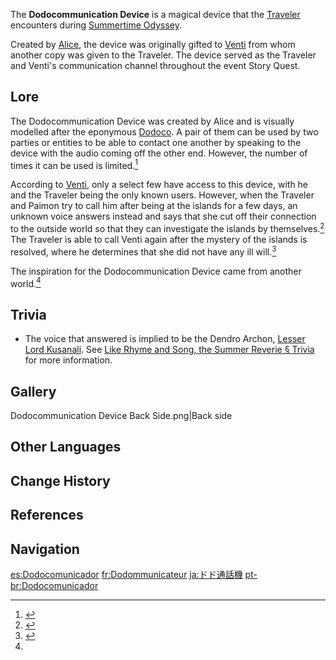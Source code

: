 {{Terminology Infobox
|image        = Dodocommunication Device.png
|type         = Lore
|region       = Golden Apple Archipelago
}}
The '''Dodocommunication Device''' is a magical device that the [[Traveler]] encounters during [[Summertime Odyssey]].

Created by [[Alice]], the device was originally gifted to [[Venti]] from whom another copy was given to the Traveler. The device served as the Traveler and Venti's communication channel throughout the event Story Quest.

==Lore==
The Dodocommunication Device was created by Alice and is visually modelled after the eponymous [[Dodoco]]. A pair of them can be used by two parties or entities to be able to contact one another by speaking to the device with the audio coming off the other end. However, the number of times it can be used is limited.<ref name="The Golden Apple Vacation Returns!">{{Ref/Quest|The Golden Apple Vacation Returns!}}</ref>

According to [[Venti]], only a select few have access to this device, with he and the Traveler being the only known users. However, when the Traveler and Paimon try to call him after being at the islands for a few days, an unknown voice answers instead and says that she cut off their connection to the outside world so that they can investigate the islands by themselves.<ref>{{Ref/Quest|Immernachtreich Apokalypse (Part 3)}}</ref> The Traveler is able to call Venti again after the mystery of the islands is resolved, where he determines that she did not have any ill will.<ref>{{Ref/Quest|Like Rhyme and Song, the Summer Reverie}}</ref>

The inspiration for the Dodocommunication Device came from another world.<ref name="The Golden Apple Vacation Returns!" />

==Trivia==
* The voice that answered is implied to be the Dendro Archon, [[Lesser Lord Kusanali]]. See [[Like Rhyme and Song, the Summer Reverie (Quest)#Trivia|Like Rhyme and Song, the Summer Reverie § Trivia]] for more information.

==Gallery==
<gallery>
Dodocommunication Device Back Side.png|Back side
</gallery>

==Other Languages==
{{Other Languages
|default_hidden = 1
|en      = Dodocommunication Device
|zhs     = 嘟嘟通讯仪
|zhs_rm  = Dūdū Tōngxùn-yí
|zht     = 嘟嘟通訊儀
|zht_rm  = Dūdū Tōngxùn-yí
|ja      = ドド通話機
|ja_rm   = Dodo Tsuuwa-ki
|ko      = 도도 통신기
|es      = Dodocomunicador
|fr      = Dodommunicateur
|ru      = Додокоммуникатор
|th      = ยอดนักสื่อสาร Dodoco
|th_rm   = 
|vi      = Bộ Liên Lạc Dodoco
|de      = Dodo-Kommunikationsgerät
|id      = Dodocommunicator
|pt      = Dodocomunicador
|tr      = Dodokomünikasyon Cihazı
|it      = Dispositivo di Dodocomunicazione
}}

==Change History==
{{Change History|2.8}}

==References==
{{Reflist}}

==Navigation==
{{Lore Navbox|Terminology}}

[[es:Dodocomunicador]]
[[fr:Dodommunicateur]]
[[ja:ドド通話機]]
[[pt-br:Dodocomunicador]]